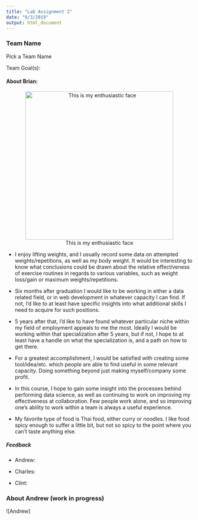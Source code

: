 ---
title: "Lab Assignment 2"
date: "9/3/2019"
output: html_document
---

### Team Name

Pick a Team Name 

<!--![Team Name](Placeholder for team photo)-->

Team Goal(s):

#### About Brian:
<center>
![This is my enthusiastic face](Brian.jpg){width=400px}

</center>

* I enjoy lifting weights, and I usually record some data on attempted weights/repetitions, as well as my body weight. It would be interesting to know what conclusions could be drawn about the relative effectiveness of exercise routines in regards to various variables, such as weight loss/gain or maximum weights/repetitions.

* Six months after graduation I would like to be working in either a data related field, or in web development in whatever capacity I can find. If not, I'd like to at least have specific insights into what additional skills I need to acquire for such positions.

* 5 years after that, I'd like to have found whatever particular niche within my field of employment appeals to me the most. Ideally I would be working within that specialization after 5 years, but if not, I hope to at least have a handle on what the specialization is, and a path on how to get there.

* For a greatest accomplishment, I would be satisfied with creating some tool/idea/etc. which people are able to find useful in some relevant capacity. Doing something beyond just making myself/company some profit.

* In this course, I hope to gain some insight into the processes behind performing data science, as well as continuing to work on improving my effectiveness at collaboration. Few people work alone, and so improving one's ability to work within a team is always a useful experience.

* My favorite type of food is Thai food, either curry or noodles. I like food spicy enough to suffer a little bit, but not so spicy to the point where you can't taste anything else.

##### Feedback

* Andrew:

* Charles:

* Clint: 

### About Andrew (work in progress)

![Andrew]





